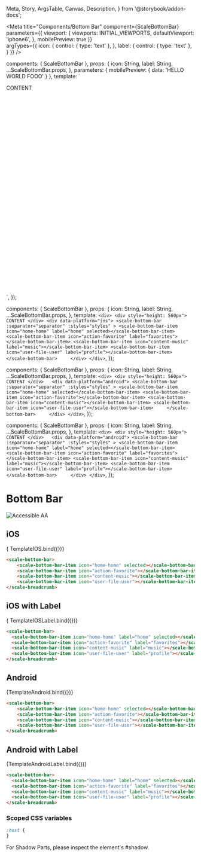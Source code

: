   Meta,
  Story,
  ArgsTable,
  Canvas,
  Description,
} from '@storybook/addon-docs';


<Meta
  title="Components/Bottom Bar"
  component={ScaleBottomBar}
  parameters={{
    viewport: {
      viewports: INITIAL_VIEWPORTS,
      defaultViewport: 'iphone6',
    },
    mobilePreview: true
  }}  
  argTypes={{
    icon: {
      control: { type: 'text' },
    },
    label: {
      control: { type: 'text' },
    }
  }}
/>

  components: { ScaleBottomBar },
  props: {
    icon: String,
    label: String,
    ...ScaleBottomBar.props,
  },
  parameters: {
    mobilePreview: {
      data: 'HELLO WORLD FOOO'
    }
  },
  template: `
  <div>
    <div style="height: 560px">
      CONTENT
    </div>
    <div data-platform="ios">
        <scale-bottom-bar
        :separator="separator"
        :styles="styles"
        >
        <scale-bottom-bar-item icon="home-home" selected></scale-bottom-bar-item>
        <scale-bottom-bar-item icon="action-favorite"></scale-bottom-bar-item>
        <scale-bottom-bar-item icon="content-music"></scale-bottom-bar-item>
        <scale-bottom-bar-item icon="user-file-user"></scale-bottom-bar-item>    
        </scale-bottom-bar>    
    </div>  
  </div>
  `,
});


  components: { ScaleBottomBar },
  props: {
    icon: String,
    label: String,
    ...ScaleBottomBar.props,
  },
  template: `
    <div>
      <div style="height: 560px">
        CONTENT
      </div>
      <div data-platform="ios">
          <scale-bottom-bar
          :separator="separator"
          :styles="styles"
          >
          <scale-bottom-bar-item icon="home-home" label="home" selected></scale-bottom-bar-item>
          <scale-bottom-bar-item icon="action-favorite" label="favorites"></scale-bottom-bar-item>
          <scale-bottom-bar-item icon="content-music" label="music"></scale-bottom-bar-item>
          <scale-bottom-bar-item icon="user-file-user" label="profile"></scale-bottom-bar-item>    
          </scale-bottom-bar>    
      </div>
    </div>
  `,
});

  components: { ScaleBottomBar },
  props: {
    icon: String,
    label: String,
    ...ScaleBottomBar.props,
  },
  template: `
    <div>
      <div style="height: 560px">
        CONTENT
      </div>  
      <div data-platform="android">
          <scale-bottom-bar
          :separator="separator"
          :styles="styles"
          >
          <scale-bottom-bar-item icon="home-home" selected></scale-bottom-bar-item>
          <scale-bottom-bar-item icon="action-favorite"></scale-bottom-bar-item>
          <scale-bottom-bar-item icon="content-music"></scale-bottom-bar-item>
          <scale-bottom-bar-item icon="user-file-user"></scale-bottom-bar-item>    
          </scale-bottom-bar>    
      </div>
    </div>
  `,
});

  components: { ScaleBottomBar },
  props: {
    icon: String,
    label: String,
    ...ScaleBottomBar.props,
  },
  template: `
    <div>
      <div style="height: 560px">
        CONTENT
      </div>  
      <div data-platform="android">
          <scale-bottom-bar
          :separator="separator"
          :styles="styles"
          >
          <scale-bottom-bar-item icon="home-home" label="home" selected></scale-bottom-bar-item>
          <scale-bottom-bar-item icon="action-favorite" label="favorites"></scale-bottom-bar-item>
          <scale-bottom-bar-item icon="content-music" label="music"></scale-bottom-bar-item>
          <scale-bottom-bar-item icon="user-file-user" label="profile"></scale-bottom-bar-item>    
          </scale-bottom-bar>    
      </div>
    </div>
  `,
});

<div
  style={{
    display: 'inline-flex',
    alignItems: 'center',
    justifyContent: 'space-between',
    width: '100%',
  }}
>
  <h1>Bottom Bar</h1>
  <img src="assets/aa.png" alt="Accessible AA" />
</div>

## iOS

<Canvas withSource="none">
  <Story name="IOS" args={{}} parameters={{
    viewport: {
      defaultViewport: 'iphonex',
    },
  }}>
    {
        TemplateIOS.bind({})}
  </Story>
</Canvas>

<ArgsTable story="IOS" />

```html
<scale-bottom-bar>
    <scale-bottom-bar-item icon="home-home" selected></scale-bottom-bar-item>
    <scale-bottom-bar-item icon="action-favorite"></scale-bottom-bar-item>
    <scale-bottom-bar-item icon="content-music"></scale-bottom-bar-item>
    <scale-bottom-bar-item icon="user-file-user"></scale-bottom-bar-item>  
</scale-breadcrumb>
```

## iOS with Label

<Canvas withSource="none">
  <Story name="iOS with Label" args={{}} parameters={{
    viewport: {
      defaultViewport: 'iphonex',
    },
  }}>
    {
        TemplateIOSLabel.bind({})}
  </Story>
</Canvas>

<ArgsTable story="IOS" />

```html
<scale-bottom-bar>
  <scale-bottom-bar-item icon="home-home" label="home" selected></scale-bottom-bar-item>
  <scale-bottom-bar-item icon="action-favorite" label="favorites"></scale-bottom-bar-item>
  <scale-bottom-bar-item icon="content-music" label="music"></scale-bottom-bar-item>
  <scale-bottom-bar-item icon="user-file-user" label="profile"></scale-bottom-bar-item> 
</scale-breadcrumb>
```


## Android

<Canvas withSource="none">
  <Story name="Android" args={{}}>
    {TemplateAndroid.bind({})}
  </Story>
</Canvas>

<ArgsTable story="Android" />

```html
<scale-bottom-bar>
    <scale-bottom-bar-item icon="home-home" selected></scale-bottom-bar-item>
    <scale-bottom-bar-item icon="action-favorite"></scale-bottom-bar-item>
    <scale-bottom-bar-item icon="content-music"></scale-bottom-bar-item>
    <scale-bottom-bar-item icon="user-file-user"></scale-bottom-bar-item>  
</scale-breadcrumb>
```


## Android with Label

<Canvas withSource="none">
  <Story name="Android with Label" args={{}}>
    {TemplateAndroidLabel.bind({})}
  </Story>
</Canvas>

<ArgsTable story="Android" />

```html
<scale-bottom-bar>
  <scale-bottom-bar-item icon="home-home" label="home" selected></scale-bottom-bar-item>
  <scale-bottom-bar-item icon="action-favorite" label="favorites"></scale-bottom-bar-item>
  <scale-bottom-bar-item icon="content-music" label="music"></scale-bottom-bar-item>
  <scale-bottom-bar-item icon="user-file-user" label="profile"></scale-bottom-bar-item> 
</scale-breadcrumb>
```

### Scoped CSS variables

```css
:host {
}
```

For Shadow Parts, please inspect the element's #shadow.
